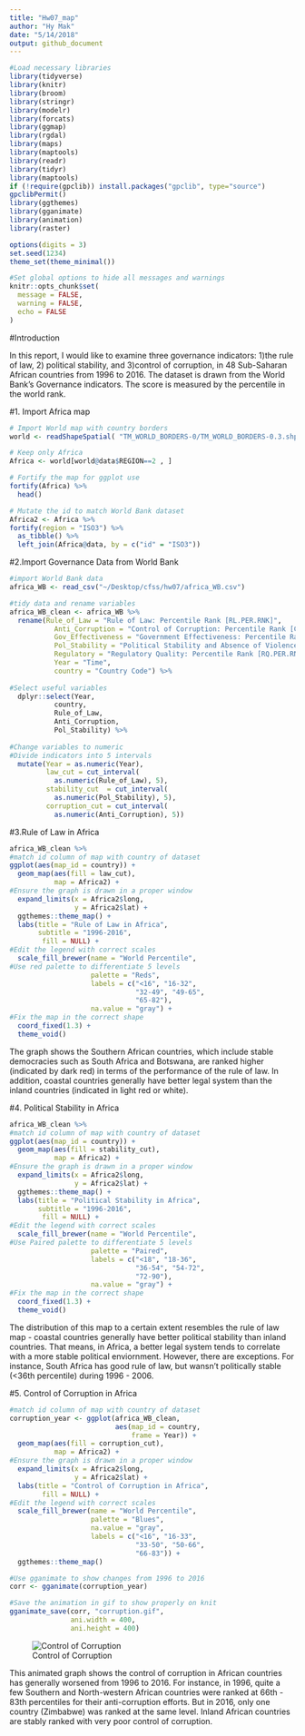 ```yaml
---
title: "Hw07_map"
author: "Hy Mak"
date: "5/14/2018"
output: github_document
---
```


```r
#Load necessary libraries
library(tidyverse)
library(knitr)
library(broom)
library(stringr)
library(modelr)
library(forcats)
library(ggmap)
library(rgdal)
library(maps)
library(maptools)
library(readr)
library(tidyr)
library(maptools)
if (!require(gpclib)) install.packages("gpclib", type="source")
gpclibPermit()
library(ggthemes)
library(gganimate)
library(animation)
library(raster)

options(digits = 3)
set.seed(1234)
theme_set(theme_minimal())

#Set global options to hide all messages and warnings 
knitr::opts_chunk$set(
  message = FALSE,
  warning = FALSE,
  echo = FALSE
)
```

#Introduction

In this report, I would like to examine three governance indicators: 1)the rule of law, 2) political stability, and 3)control of corruption, in 48 Sub-Saharan African countries from 1996 to 2016. The dataset is drawn from the World Bank's Governance indicators. The score is measured by the percentile in the world rank.

#1. Import Africa map

```r
# Import World map with country borders
world <- readShapeSpatial( "TM_WORLD_BORDERS-0/TM_WORLD_BORDERS-0.3.shp")

# Keep only Africa
Africa <- world[world@data$REGION==2 , ]

# Fortify the map for ggplot use
fortify(Africa) %>%
  head()

# Mutate the id to match World Bank dataset
Africa2 <- Africa %>%
fortify(region = "ISO3") %>%
  as_tibble() %>%
  left_join(Africa@data, by = c("id" = "ISO3"))

```


#2.Import Governance Data from World Bank

```r
#import World Bank data
africa_WB <- read_csv("~/Desktop/cfss/hw07/africa_WB.csv")

#tidy data and rename variables
africa_WB_clean <- africa_WB %>%
  rename(Rule_of_Law = "Rule of Law: Percentile Rank [RL.PER.RNK]",
           Anti_Corruption = "Control of Corruption: Percentile Rank [CC.PER.RNK]",
           Gov_Effectiveness = "Government Effectiveness: Percentile Rank [GE.PER.RNK]",
           Pol_Stability = "Political Stability and Absence of Violence/Terrorism: Percentile Rank [PV.PER.RNK]",
           Regulatory = "Regulatory Quality: Percentile Rank [RQ.PER.RNK]",
           Year = "Time",
           country = "Country Code") %>%
  
#Select useful variables
  dplyr::select(Year, 
           country, 
           Rule_of_Law, 
           Anti_Corruption,
           Pol_Stability) %>%
  
#Change variables to numeric
#Divide indicators into 5 intervals 
  mutate(Year = as.numeric(Year), 
         law_cut = cut_interval(
           as.numeric(Rule_of_Law), 5),
         stability_cut  = cut_interval(
           as.numeric(Pol_Stability), 5),
         corruption_cut = cut_interval(
           as.numeric(Anti_Corruption), 5))

```

#3.Rule of Law in Africa

```r
africa_WB_clean %>%
#match id column of map with country of dataset
ggplot(aes(map_id = country)) +
  geom_map(aes(fill = law_cut), 
           map = Africa2) +
#Ensure the graph is drawn in a proper window
  expand_limits(x = Africa2$long, 
                y = Africa2$lat) +
  ggthemes::theme_map() +
  labs(title = "Rule of Law in Africa",
       subtitle = "1996-2016",
        fill = NULL) +
#Edit the legend with correct scales
  scale_fill_brewer(name = "World Percentile",
#Use red palette to differentiate 5 levels
                    palette = "Reds",
                    labels = c("<16", "16-32",
                               "32-49", "49-65",
                               "65-82"),
                    na.value = "gray") +
#Fix the map in the correct shape
  coord_fixed(1.3) +
  theme_void()
```

The graph shows the Southern African countries, which include stable democracies such as South Africa and Botswana, are ranked higher (indicated by dark red) in terms of the performance of the rule of law. In addition, coastal countries generally have better legal system than the inland countries (indicated in light red or white). 


#4. Political Stability in Africa

```r
africa_WB_clean %>%
#match id column of map with country of dataset
ggplot(aes(map_id = country)) +
  geom_map(aes(fill = stability_cut), 
           map = Africa2) +
#Ensure the graph is drawn in a proper window
  expand_limits(x = Africa2$long, 
                y = Africa2$lat) +
  ggthemes::theme_map() +
  labs(title = "Political Stability in Africa",
       subtitle = "1996-2016",
        fill = NULL) +
#Edit the legend with correct scales
  scale_fill_brewer(name = "World Percentile",
#Use Paired palette to differentiate 5 levels
                    palette = "Paired",
                    labels = c("<18", "18-36",
                               "36-54", "54-72",
                               "72-90"),
                    na.value = "gray") +
#Fix the map in the correct shape
  coord_fixed(1.3) +
  theme_void()
```

The distribution of this map to a certain extent resembles the rule of law map - coastal countries generally have better political stability than inland countries. That means, in Africa, a better legal system tends to correlate with a more stable political enviornment. However, there are exceptions. For instance, South Africa has good rule of law, but wansn't politically stable (<36th percentile) during 1996 - 2006.


#5. Control of Corruption in Africa

```r
#match id column of map with country of dataset
corruption_year <- ggplot(africa_WB_clean, 
                          aes(map_id = country, 
                              frame = Year)) +
  geom_map(aes(fill = corruption_cut), 
           map = Africa2) +
#Ensure the graph is drawn in a proper window
  expand_limits(x = Africa2$long, 
                y = Africa2$lat) +
  labs(title = "Control of Corruption in Africa",
        fill = NULL) +
#Edit the legend with correct scales
  scale_fill_brewer(name = "World Percentile",
                    palette = "Blues", 
                    na.value = "gray",
                    labels = c("<16", "16-33",
                               "33-50", "50-66",
                               "66-83")) +
  ggthemes::theme_map()

#Use gganimate to show changes from 1996 to 2016 
corr <- gganimate(corruption_year)

#Save the animation in gif to show properly on knit
gganimate_save(corr, "corruption.gif", 
               ani.width = 400, 
               ani.height = 400)
```

![Control of Corruption](corruption.gif)

This animated graph shows the control of corruption in African countries has generally worsened from 1996 to 2016. For instance, in 1996, quite a few Southern and North-western African countries were ranked at 66th - 83th percentiles for their anti-corruption efforts. But in 2016, only one country (Zimbabwe) was ranked at the same level. Inland African countries are stably ranked with very poor control of corruption.
